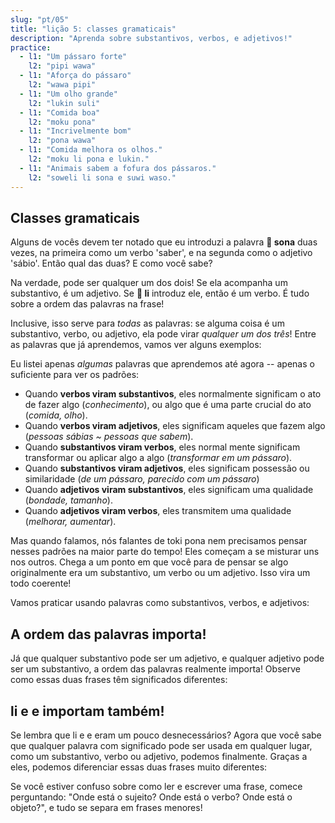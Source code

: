 ```yaml
---
slug: "pt/05"
title: "lição 5: classes gramaticais"
description: "Aprenda sobre substantivos, verbos, e adjetivos!"
practice:
  - l1: "Um pássaro forte"
    l2: "pipi wawa"
  - l1: "Aforça do pássaro"
    l2: "wawa pipi"
  - l1: "Um olho grande"
    l2: "lukin suli"
  - l1: "Comida boa"
    l2: "moku pona"
  - l1: "Incrivelmente bom"
    l2: "pona wawa"
  - l1: "Comida melhora os olhos."
    l2: "moku li pona e lukin."
  - l1: "Animais sabem a fofura dos pássaros."
    l2: "soweli li sona e suwi waso."
---
```



## Classes gramaticais

Alguns de vocês devem ter notado que eu introduzi a palavra **󱥡 sona** duas vezes, na primeira como um verbo 'saber', e na segunda como o adjetivo 'sábio'. Então qual das duas? E como você sabe?

Na verdade, pode ser qualquer um dos dois! Se ela acompanha um substantivo, é um adjetivo. Se **󱤧 li** introduz ele, então é um verbo. É tudo sobre a ordem das palavras na frase!

Inclusive, isso serve para _todas_ as palavras: se alguma coisa é um substantivo, verbo, ou adjetivo, ela pode virar _qualquer um dos três_! Entre as palavras que já aprendemos, vamos ver alguns exemplos:

<List>
  <Word sl="lukin" m="S: olho; V: ver" />
  <Word sl="moku" m="S: comida; V: consumir, comer" />
  <Word sl="sona" m="S: conhecimento, sabedoria; V: saber; Adj: conhecedor, sábio" />
  <Word sl="suli" m="S: tamanho; V: aumentar, enfatizar; Adj: grande, importante" />
  <Word sl="pona" m="S: bondade; V: melhorar; Adj: bom, agradável" />
  <Word sl="waso" m="S: pássaro; V: transformar em um pássaro; Adj: de um pássaro, parecido com um pássaro" />
</List>

Eu listei apenas *algumas* palavras que aprendemos até agora -- apenas o suficiente para ver os padrões:
* Quando **verbos viram substantivos**, eles normalmente significam o ato de fazer algo (*conhecimento*), ou algo que é uma parte crucial do ato (*comida, olho*).
* Quando **verbos viram adjetivos**, eles significam aqueles que fazem algo (*pessoas sábias ~ pessoas que sabem*).
* Quando **substantivos viram verbos**, eles normal mente significam transformar ou aplicar algo a algo (*transformar em um pássaro*).
* Quando **substantivos viram adjetivos**, eles significam possessão ou similaridade (*de um pássaro, parecido com um pássaro*)
* Quando **adjetivos viram substantivos**, eles significam uma qualidade (*bondade, tamanho*).
* Quando **adjetivos viram verbos**, eles transmitem uma qualidade (*melhorar, aumentar*).

Mas quando falamos, nós falantes de toki pona nem precisamos pensar nesses padrões na maior parte do tempo! Eles começam a se misturar uns nos outros. Chega a um ponto em que você para de pensar se algo originalmente era um substantivo, um verbo ou um adjetivo. Isso vira um todo coerente! 

Vamos praticar usando palavras como substantivos, verbos, e adjetivos:

<List>
  <Sentence sl="lukin li pona e sona." m="Olhos melhoram o conhecimento." />
  <Sentence sl="moku li suli e pipi." m="Comida faz os insetos crescerem." />
  <Sentence
    sl="moku li wawa e soweli lili."
    m="Comida fortalece o animal pequeno."
  />
</List>

## A ordem das palavras importa!

Já que qualquer substantivo pode ser um adjetivo, e qualquer adjetivo pode ser um substantivo, a ordem das palavras realmente importa! Observe como essas duas frases têm significados diferentes:

<List>
  <Word sl="soweli suli" m="Animal grande" />
  <Word sl="suli soweli" m="O tamanho de um animal" />
  <Sentence
    sl="soweli suli li sona e suli soweli."
    m="O animal grande conhece o tamanho de um animal."
  />
</List>

## li e e importam também!

Se lembra que li e e eram um pouco desnecessários? Agora que você sabe que qualquer palavra com significado pode ser usada em qualquer lugar, como um substantivo, verbo ou adjetivo, podemos finalmente. Graças a eles, podemos diferenciar essas duas frases muito diferentes:

<List>
  <Word sl="soweli sona" m="Animal sábio" />
  <Word sl="sona pona" m="Conhecimento bom; saber bem" />
  <Word sl="pona waso" m="bondade do pássaro" />
  <Sentence
    sl="soweli sona li pona e waso."
    m="O animal sábio ajuda o pássaro."
  />
  <Sentence
    sl="soweli li sona pona e waso."
    m="O animal conhece bem o pássaro."
  />
  <Sentence
    sl="soweli li sona e pona waso."
    m="O animal sabe quão bom o pássaro é."
  />
</List>
Se você estiver confuso sobre como ler e escrever uma frase, comece perguntando:
"Onde está o sujeito? Onde está o verbo? Onde está o objeto?", e tudo se separa
em frases menores!

<Practice exercises={frontmatter.practice} client:load />
